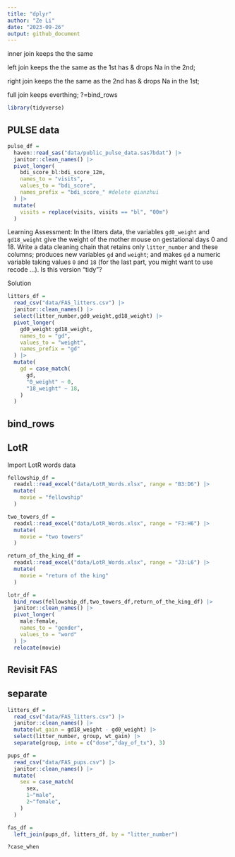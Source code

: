 ```yaml
---
title: "dplyr"
author: "Ze Li"
date: "2023-09-26"
output: github_document
---
```


inner join keeps the the same

left join keeps the the same as the 1st has & drops Na in the 2nd; 

right join keeps the the same as the 2nd has & drops Na in the 1st; 

full join keeps everthing; ?=bind_rows

```r
library(tidyverse)
```

## PULSE data

```r
pulse_df = 
  haven::read_sas("data/public_pulse_data.sas7bdat") |>
  janitor::clean_names() |>
  pivot_longer(
    bdi_score_bl:bdi_score_12m,
    names_to = "visits",
    values_to = "bdi_score",
    names_prefix = "bdi_score_" #delete qianzhui
  ) |>
  mutate(
    visits = replace(visits, visits == "bl", "00m")
  ) 
```

Learning Assessment: In the litters data, the variables `gd0_weight` and `gd18_weight` give the weight of the mother mouse on gestational days 0 and 18. Write a data cleaning chain that retains only `litter_number` and these columns; produces new variables `gd` and `weight`; and makes `gd` a numeric variable taking values `0` and `18` (for the last part, you might want to use recode …). Is this version “tidy”?

Solution

```r
litters_df = 
  read_csv("data/FAS_litters.csv") |>
  janitor::clean_names() |>
  select(litter_number,gd0_weight,gd18_weight) |>
  pivot_longer(
    gd0_weight:gd18_weight,
    names_to = "gd",
    values_to = "weight",
    names_prefix = "gd"
  ) |>
  mutate(
    gd = case_match(
      gd,
      "0_weight" ~ 0,
      "18_weight" ~ 18,
    )
  )
```

## bind_rows

## LotR

Import LotR words data

```r
fellowship_df = 
  readxl::read_excel("data/LotR_Words.xlsx", range = "B3:D6") |>
  mutate(
    movie = "fellowship"
  )

two_towers_df = 
  readxl::read_excel("data/LotR_Words.xlsx", range = "F3:H6") |>
  mutate(
    movie = "two towers"
  )

return_of_the_king_df =
  readxl::read_excel("data/LotR_Words.xlsx", range = "J3:L6") |>
  mutate(
    movie = "return of the king"
  )

lotr_df = 
  bind_rows(fellowship_df,two_towers_df,return_of_the_king_df) |>
  janitor::clean_names() |>
  pivot_longer(
    male:female,
    names_to = "gender",
    values_to = "word"
  ) |>
  relocate(movie)
```

## Revisit FAS

## separate

```r
litters_df = 
  read_csv("data/FAS_litters.csv") |>
  janitor::clean_names() |>
  mutate(wt_gain = gd18_weight - gd0_weight) |>
  select(litter_number, group, wt_gain) |>
  separate(group, into = c("dose","day_of_tx"), 3)

pups_df = 
  read_csv("data/FAS_pups.csv") |>
  janitor::clean_names() |>
  mutate(
    sex = case_match(
      sex,
      1~"male",
      2~"female",
    )
  )

fas_df = 
  left_join(pups_df, litters_df, by = "litter_number")

?case_when
```


